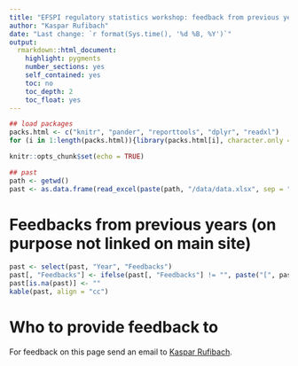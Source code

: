 ```yaml
---
title: "EFSPI regulatory statistics workshop: feedback from previous years"
author: "Kaspar Rufibach"
date: "Last change: `r format(Sys.time(), '%d %B, %Y')`"
output: 
  rmarkdown::html_document:
    highlight: pygments
    number_sections: yes
    self_contained: yes
    toc: no
    toc_depth: 2
    toc_float: yes
---
```


```r
## load packages
packs.html <- c("knitr", "pander", "reporttools", "dplyr", "readxl")
for (i in 1:length(packs.html)){library(packs.html[i], character.only = TRUE)}

knitr::opts_chunk$set(echo = TRUE)

## past
path <- getwd()
past <- as.data.frame(read_excel(paste(path, "/data/data.xlsx", sep = ""), col_types = NULL))
```

# Feedbacks from previous years (on purpose not linked on main site)

```r
past <- select(past, "Year", "Feedbacks")
past[, "Feedbacks"] <- ifelse(past[, "Feedbacks"] != "", paste("[", past[, "Year"], "](", past[, "Feedbacks"], ")", sep = ""), "")
past[is.na(past)] <- ""
kable(past, align = "cc")
```

# Who to provide feedback to

For feedback on this page send an email to [Kaspar Rufibach](mailto:kaspar.rufibach@roche.com).



